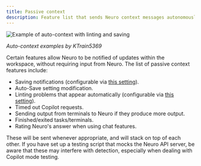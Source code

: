 ```yaml
---
title: Passive context
description: Feature list that sends Neuro context messages autonomously
---
```



<Image src={TonyLint} alt="Example of auto-context with linting and saving" />

*Auto-context examples by KTrain5369*

Certain features allow Neuro to be notified of updates within the workspace, without requiring input from Neuro.
The list of passive context features include:

- Saving notifications (configurable via [this setting](/neuropilot/reference/settings#send-save-notifications)).
- Auto-Save setting modification.
- Linting problems that appear automatically (configurable via [this setting](/neuropilot/reference/settings#send-new-linting-problems-on)).
- Timed out Copilot requests.
- Sending output from terminals to Neuro if they produce more output.
- Finished/exited tasks/terminals.
- Rating Neuro's answer when using chat features.

These will be sent whenever appropriate, and will stack on top of each other.
If you have set up a testing script that mocks the Neuro API server, be aware that these may interfere with detection, especially when dealing with Copilot mode testing.
